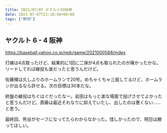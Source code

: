 ```yaml
---
title: 2021/07/07 ヤクルトVS阪神
date: 2021-07-07T21:18:50+09:00
tags: ["野球"]
---
```


## ヤクルト 6 - 4 阪神

https://baseball.yahoo.co.jp/npb/game/2021000588/index

打線は4点取ったけど、結果的に1回に二保が4点も取られたのが痛かったかな。リードしてれば継投も楽だったと思うんだけど。

佐藤輝は久しぶりのホームランで20号。めちゃくちゃ三振してるけど、ホームランが出るなら許せる。次の目標は30本だな。

終盤の継投はちぐはぐだったなー。岩田はもっと楽な場面で投げさせてよかったと思うんだけど。斎藤は最近それなりに抑えていたし、出したのは悪くない……と思う。

最終回、熊谷がセーフになってたらわからなかった。惜しかったので、明日は勝ってほしい。